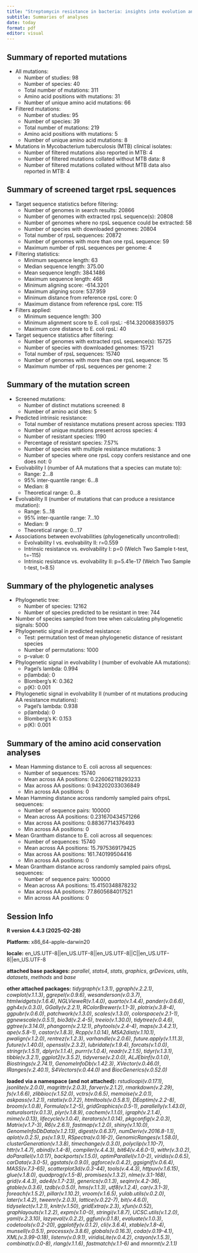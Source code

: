 ```yaml
---
title: "Streptomycin resistance in bacteria: insights into evolution and evolvability"
subtitle: Summaries of analyses
date: today
format: pdf
editor: visual
---
```


## Summary of reported mutations 



* All mutations:
    + Number of studies: 98
    + Number of species: 40
    + Total number of mutations: 311
    + Amino acid positions with mutations: 31
    + Number of unique amino acid mutations: 66
* Filtered mutations:
    + Number of studies: 95
    + Number of species: 39
    + Total number of mutations: 219
    + Amino acid positions with mutations: 5
    + Number of unique amino acid mutations: 8
* Mutations in Mycobacterium tuberculosis (MTB) clinical isolates:
    + Number of filtered mutations also reported in MTB: 4
    + Number of filtered mutations collated without MTB data: 8
    + Number of filtered mutations collated without MTB data also reported in MTB: 4

## Summary of screened target rpsL sequences 



* Target sequence statistics before filtering:
    + Number of genomes in search results: 20866
    + Number of genomes with extracted rpsL sequence(s): 20808
    + Number of genomes where no rpsL sequence could be extracted: 58
    + Number of species with downloaded genomes: 20804
    + Total number of rpsL sequences: 20872
    + Number of genomes with more than one rpsL sequence: 59
    + Maximum number of rpsL sequences per genome: 4
* Filtering statistics:
    + Minimum sequence length: 63
    + Median sequence length: 375.00
    + Mean sequence length: 384.1486
    + Maximum sequence length: 468
    + Minimum aligning score: -614.3201
    + Maximum aligning score: 537.959
    + Minimum distance from reference rpsL core: 0
    + Maximum distance from reference rpsL core: 115
* Filters applied: 
    + Minimum sequence length: 300
    + Minimum alignment score to E. coli rpsL: -614.320068359375
    + Maximum core distance to E. coli rpsL: 40
* Target sequence statistics after filtering:
    + Number of genomes with extracted rpsL sequence(s): 15725
    + Number of species with downloaded genomes: 15721
    + Total number of rpsL sequences: 15740
    + Number of genomes with more than one rpsL sequence: 15
    + Maximum number of rpsL sequences per genome: 2

## Summary of the mutation screen 



* Screened mutations:
    + Number of distinct mutations screened: 8
    + Number of amino acid sites: 5
* Predicted intrinsic resistance:
    + Total number of resistance mutations present across species: 1193
    + Number of unique mutations present across species: 4
    + Number of resistant species: 1190
    + Percentage of resistant species: 7.57%
    + Number of species with multiple resistance mutations: 3
    + Number of species where one rpsL copy confers resistance and one does not: 0
* Evolvability I (number of AA mutations that a species can mutate to):
    + Range: 2...8
    + 95% inter-quantile range: 6...8
    + Median: 8
    + Theoretical range: 0...8
* Evolvability II (number of mutations that can produce a resistance mutation):
    + Range: 5...18
    + 95% inter-quantile range: 7...10
    + Median: 9
    + Theoretical range: 0...17
* Associations between evolvabilities (phylogenetically uncontrolled):
    + Evolvability I vs. evolvability II: r=0.559
    + Intrinsic resistance vs. evolvability I: p=0 (Welch Two Sample t-test, t=-115)
    + Intrinsic resistance vs. evolvability II: p=5.41e-17 (Welch Two Sample t-test, t=8.5)

## Summary of the phylogenetic analyses 



* Phylogenetic tree:
    + Number of species: 12162
    + Number of species predicted to be resistant in tree: 744
* Number of species sampled from tree when calculating phylogenetic signals: 5000
* Phylogenetic signal in predicted resistance:
    + Test: permutation test of mean phylogenetic distance of resistant species
    + Number of permutations: 1000
    + p-value: 0
* Phylogenetic signal in evolvability I (number of evolvable AA mutations):
    + Pagel's lambda: 0.994
    + p(lambda): 0
    + Blomberg's K: 0.362
    + p(K): 0.001
* Phylogenetic signal in evolvability II (number of nt mutations producing AA resistance mutations):
    + Pagel's lambda: 0.938
    + p(lambda): 0
    + Blomberg's K: 0.153
    + p(K): 0.001

## Summary of the amino acid conservation analyses 



* Mean Hamming distance to E. coli across all sequences:
    + Number of sequences: 15740
    + Mean across AA positions: 0.226062118293233
    + Max across AA positions: 0.943202033036849
    + Min across AA positions: 0
* Mean Hamming distance across randomly sampled pairs ofrpsL sequences:
    + Number of sequence pairs: 100000
    + Mean across AA positions: 0.231670434571266
    + Max across AA positions: 0.88367714376493
    + Min across AA positions: 0
* Mean Grantham distance to E. coli across all sequences:
    + Number of sequences: 15740
    + Mean across AA positions: 15.7975369179425
    + Max across AA positions: 161.740199504416
    + Min across AA positions: 0
* Mean Grantham distance across randomly sampled pairs ofrpsL sequences:
    + Number of sequence pairs: 100000
    + Mean across AA positions: 15.4150348878232
    + Max across AA positions: 77.8605684017521
    + Min across AA positions: 0

## Session Info

**R version 4.4.3 (2025-02-28)**

**Platform:** x86_64-apple-darwin20 

**locale:**
en_US.UTF-8||en_US.UTF-8||en_US.UTF-8||C||en_US.UTF-8||en_US.UTF-8

**attached base packages:** 
_parallel_, _stats4_, _stats_, _graphics_, _grDevices_, _utils_, _datasets_, _methods_ and _base_

**other attached packages:** 
_tidygraph(v.1.3.1)_, _ggraph(v.2.2.1)_, _cowplot(v.1.1.3)_, _ggrepel(v.0.9.6)_, _wesanderson(v.0.3.7)_, _htmlwidgets(v.1.6.4)_, _NGLVieweR(v.1.4.0)_, _quarto(v.1.4.4)_, _pander(v.0.6.6)_, _ggh4x(v.0.3.0)_, _GGally(v.2.2.1)_, _RColorBrewer(v.1.1-3)_, _plotrix(v.3.8-4)_, _ggpubr(v.0.6.0)_, _patchwork(v.1.3.0)_, _scales(v.1.3.0)_, _colorspace(v.2.1-1)_, _ggnewscale(v.0.5.1)_, _bio3d(v.2.4-5)_, _treeio(v.1.30.0)_, _tidytree(v.0.4.6)_, _ggtree(v.3.14.0)_, _phangorn(v.2.12.1)_, _phytools(v.2.4-4)_, _maps(v.3.4.2.1)_, _ape(v.5.8-1)_, _castor(v.1.8.3)_, _Rcpp(v.1.0.14)_, _MSA2dist(v.1.10.1)_, _pwalign(v.1.2.0)_, _rentrez(v.1.2.3)_, _varhandle(v.2.0.6)_, _future.apply(v.1.11.3)_, _future(v.1.40.0)_, _openssl(v.2.3.2)_, _lubridate(v.1.9.4)_, _forcats(v.1.0.0)_, _stringr(v.1.5.1)_, _dplyr(v.1.1.4)_, _purrr(v.1.0.4)_, _readr(v.2.1.5)_, _tidyr(v.1.3.1)_, _tibble(v.3.2.1)_, _ggplot2(v.3.5.2)_, _tidyverse(v.2.0.0)_, _ALJEbinf(v.0.1.0)_, _Biostrings(v.2.74.1)_, _GenomeInfoDb(v.1.42.3)_, _XVector(v.0.46.0)_, _IRanges(v.2.40.1)_, _S4Vectors(v.0.44.0)_ and _BiocGenerics(v.0.52.0)_

**loaded via a namespace (and not attached):** 
_rstudioapi(v.0.17.1)_, _jsonlite(v.2.0.0)_, _magrittr(v.2.0.3)_, _farver(v.2.1.2)_, _rmarkdown(v.2.29)_, _fs(v.1.6.6)_, _zlibbioc(v.1.52.0)_, _vctrs(v.0.6.5)_, _memoise(v.2.0.1)_, _askpass(v.1.2.1)_, _rstatix(v.0.7.2)_, _htmltools(v.0.5.8.1)_, _DEoptim(v.2.2-8)_, _broom(v.1.0.8)_, _Formula(v.1.2-5)_, _gridGraphics(v.0.5-1)_, _parallelly(v.1.43.0)_, _naturalsort(v.0.1.3)_, _plyr(v.1.8.9)_, _cachem(v.1.1.0)_, _igraph(v.2.1.4)_, _mime(v.0.13)_, _lifecycle(v.1.0.4)_, _iterators(v.1.0.14)_, _pkgconfig(v.2.0.3)_, _Matrix(v.1.7-3)_, _R6(v.2.6.1)_, _fastmap(v.1.2.0)_, _shiny(v.1.10.0)_, _GenomeInfoDbData(v.1.2.13)_, _digest(v.0.6.37)_, _numDeriv(v.2016.8-1.1)_, _aplot(v.0.2.5)_, _ps(v.1.9.1)_, _RSpectra(v.0.16-2)_, _GenomicRanges(v.1.58.0)_, _clusterGeneration(v.1.3.8)_, _timechange(v.0.3.0)_, _polyclip(v.1.10-7)_, _httr(v.1.4.7)_, _abind(v.1.4-8)_, _compiler(v.4.4.3)_, _bit64(v.4.6.0-1)_, _withr(v.3.0.2)_, _doParallel(v.1.0.17)_, _backports(v.1.5.0)_, _optimParallel(v.1.0-2)_, _viridis(v.0.6.5)_, _carData(v.3.0-5)_, _ggstats(v.0.9.0)_, _ggforce(v.0.4.2)_, _ggsignif(v.0.6.4)_, _MASS(v.7.3-65)_, _scatterplot3d(v.0.3-44)_, _tools(v.4.4.3)_, _httpuv(v.1.6.15)_, _glue(v.1.8.0)_, _quadprog(v.1.5-8)_, _promises(v.1.3.2)_, _nlme(v.3.1-168)_, _grid(v.4.4.3)_, _ade4(v.1.7-23)_, _generics(v.0.1.3)_, _seqinr(v.4.2-36)_, _gtable(v.0.3.6)_, _tzdb(v.0.5.0)_, _hms(v.1.1.3)_, _utf8(v.1.2.4)_, _car(v.3.1-3)_, _foreach(v.1.5.2)_, _pillar(v.1.10.2)_, _vroom(v.1.6.5)_, _yulab.utils(v.0.2.0)_, _later(v.1.4.2)_, _tweenr(v.2.0.3)_, _lattice(v.0.22-7)_, _bit(v.4.6.0)_, _tidyselect(v.1.2.1)_, _knitr(v.1.50)_, _gridExtra(v.2.3)_, _xfun(v.0.52)_, _graphlayouts(v.1.2.2)_, _expm(v.1.0-0)_, _stringi(v.1.8.7)_, _UCSC.utils(v.1.2.0)_, _yaml(v.2.3.10)_, _lazyeval(v.0.2.2)_, _ggfun(v.0.1.8)_, _evaluate(v.1.0.3)_, _codetools(v.0.2-20)_, _ggplotify(v.0.1.2)_, _cli(v.3.6.4)_, _xtable(v.1.8-4)_, _munsell(v.0.5.1)_, _processx(v.3.8.6)_, _globals(v.0.16.3)_, _coda(v.0.19-4.1)_, _XML(v.3.99-0.18)_, _listenv(v.0.9.1)_, _viridisLite(v.0.4.2)_, _crayon(v.1.5.3)_, _combinat(v.0.0-8)_, _rlang(v.1.1.6)_, _fastmatch(v.1.1-6)_ and _mnormt(v.2.1.1)_
